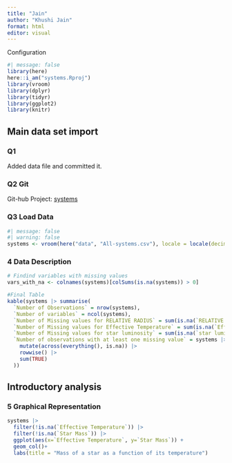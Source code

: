 ```yaml
---
title: "Jain"
author: "Khushi Jain"
format: html
editor: visual
---
```


Configuration

```r
#| message: false
library(here)
here::i_am("systems.Rproj")
library(vroom)
library(dplyr)
library(tidyr)
library(ggplot2)
library(knitr)
```

## Main data set import

### Q1 
Added data file and committed it. 

### Q2 Git

Git-hub Project: [systems](https://github.com/khushiijain/systems)

### Q3 Load Data

```r
#| message: false
#| warning: false
systems <- vroom(here("data", "All-systems.csv"), locale = locale(decimal_mark = "."))
```

### 4 Data Description
```r
# Findind variables with missing values
vars_with_na <- colnames(systems)[colSums(is.na(systems)) > 0]

#Final Table
kable(systems |> summarise(
  `Number of Observations` = nrow(systems),
  `Number of variables` = ncol(systems),
  `Number of Missing values for RELATIVE RADIUS` = sum(is.na(`RELATIVE RADIUS`)),
  `Number of Missing values for Effective Temperature` = sum(is.na(`Effective Temperature`)),
  `Number of Missing values for star luminosity` = sum(is.na(`star luminosity`)),
  `Number of observations with at least one missing value` = systems |>
    mutate(across(everything(), is.na)) |>
    rowwise() |>
    sum(TRUE)
  ))
```

##  Introductory analysis

### 5 Graphical Representation
```r
systems |>
  filter(!is.na(`Effective Temperature`)) |>
  filter(!is.na(`Star Mass`)) |>
  ggplot(aes(x=`Effective Temperature`, y=`Star Mass`)) +
  geom_col()+
  labs(title = "Mass of a star as a function of its temperature")
```

